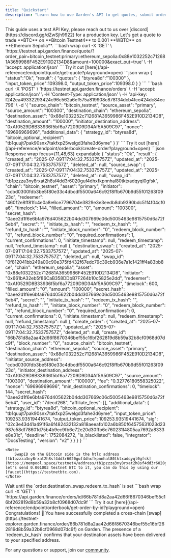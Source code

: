 ```yaml
---
title: "Quickstart"
description: "Learn how to use Garden's API to get quotes, submit orders, and track their status. This guide provides a quick overview of the core API endpoints."
---
```


<Note>
    This guide uses a test API Key, please reach out to us over [discord](https://discord.gg/dZwSjh9922) for a production key.
</Note>

<Steps>
  <Step title="Get Quote">
    Let's get a quote to trade **BTC** on **Bitcoin Testnet4** to 0.001 **WBTC** on **Ethereum Sepolia**.
    ```bash wrap
    curl -X 'GET' \
     'https://testnet.api.garden.finance/quote/?order_pair=bitcoin_testnet:primary::ethereum_sepolia:0x88e1032252c712681A3659986F452E910D2134D8&amount=100000&exact_out=true' \
      -H 'accept: application/json'
    ```
    Try it out [here](/api-reference/endpoint/quote/get-quote?playground=open)
    ```json wrap
    {
        "status":"Ok",
        "result": {
            "quotes": {
                "btyrea8d":"100300"
            },
            "input_token_price":109398.0,
            "output_token_price":109398.0
        }
    }
    ```
  </Step>
  <Step title="Submit Order">
    ```bash
    curl -X 'POST' \
    'https://testnet.api.garden.finance/orders' \
    -H 'accept: application/json' \
    -H 'Content-Type: application/json' \
    -H 'api-key: f242ea49332293424c96c562a6ef575a819908c878134dcb4fce424dc84ec796' \
    -d '{
        "source_chain": "bitcoin_testnet",
        "source_asset": "primary",
        "source_amount": "100300",
        "destination_chain": "ethereum_sepolia",
        "destination_asset": "0x88e1032252c712681A3659986F452E910D2134D8",
        "destination_amount": "100000",
        "initiator_destination_address": "0xAf0529D8B33936f5bf6a77209D9D34Af5A509C97",
        "nonce": "69696969696",
        "additional_data": {
            "strategy_id": "btyrea8d",
            "bitcoin_optional_recipient": "tb1quujt7pak90snx7takfxp25welgd3fahe3d6yme"
        }
    }'
    ```
    Try it out [here](/api-reference/endpoint/orderbook/create-order?playground=open)
    ```json Response wrap focus={11,48,63} expandable
    {
        "status": "Ok",
        "result": {
            "created_at": "2025-07-09T17:04:32.753375757Z",
            "updated_at": "2025-07-09T17:04:32.753375757Z",
            "deleted_at": null,
            "source_swap": {
                "created_at": "2025-07-09T17:04:32.753375757Z",
                "updated_at": "2025-07-09T17:04:32.753375757Z",
                "deleted_at": null,
                "swap_id": "tb1pzzza3ny8rxat2h8sf4dd3r6020guf4dhxfkpnnhal80tktxadqyql0gfsk",
                "chain": "bitcoin_testnet",
                "asset": "primary",
                "initiator": "ccbd0300fdb3be5f80e33c4dbcdf5500a646c92f8ffb670b9d55f01263f0923d",
                "redeemer": "460f2e8ff81fc4e0a8e6ce7796704e3829e3e3eedb8db9390bdc51f4f04cf0a6",
                "timelock": 144,
                "filled_amount": "0",
                "amount": "100300",
                "secret_hash": "0aee2d1f6e6bfa976d405622b04dd307669c06d5005463e9815750d6a72f5eb4",
                "secret": "",
                "initiate_tx_hash": "",
                "redeem_tx_hash": "",
                "refund_tx_hash": "",
                "initiate_block_number": "0",
                "redeem_block_number": "0",
                "refund_block_number": "0",
                "required_confirmations": 1,
                "current_confirmations": 0,
                "initiate_timestamp": null,
                "redeem_timestamp": null,
                "refund_timestamp": null
            },
            "destination_swap": {
                "created_at": "2025-07-09T17:04:32.753375757Z",
                "updated_at": "2025-07-09T17:04:32.753375757Z",
                "deleted_at": null,
                "swap_id": "0f812041bb249a00c90e375fd432f67edc79c39cb936e7a1c1421ff4a83bb8ce",
                "chain": "ethereum_sepolia",
                "asset": "0x88e1032252c712681A3659986F452E910D2134D8",
                "initiator": "0x661bA32eb5f86CaB358DDbB7F264b10c5825e2dd",
                "redeemer": "0xAf0529D8B33936f5bf6a77209D9D34Af5A509C97",
                "timelock": 600,
                "filled_amount": "0",
                "amount": "100000",
                "secret_hash": "0aee2d1f6e6bfa976d405622b04dd307669c06d5005463e9815750d6a72f5eb4",
                "secret": "",
                "initiate_tx_hash": "",
                "redeem_tx_hash": "",
                "refund_tx_hash": "",
                "initiate_block_number": "0",
                "redeem_block_number": "0",
                "refund_block_number": "0",
                "required_confirmations": 0,
                "current_confirmations": 0,
                "initiate_timestamp": null,
                "redeem_timestamp": null,
                "refund_timestamp": null
            },
            "create_order": {
                "created_at": "2025-07-09T17:04:32.753375757Z",
                "updated_at": "2025-07-09T17:04:32.753375757Z",
                "deleted_at": null,
                "create_id": "66b781d8a2aa42d66f8670346bef55c16bf262819d8b59a32b8cf0968d07dc9f",
                "block_number": "0",
                "source_chain": "bitcoin_testnet",
                "destination_chain": "ethereum_sepolia",
                "source_asset": "primary",
                "destination_asset": "0x88e1032252c712681A3659986F452E910D2134D8",
                "initiator_source_address": "ccbd0300fdb3be5f80e33c4dbcdf5500a646c92f8ffb670b9d55f01263f0923d",
                "initiator_destination_address": "0xAf0529D8B33936f5bf6a77209D9D34Af5A509C97",
                "source_amount": "100300",
                "destination_amount": "100000",
                "fee": "0.32776180558325022",
                "nonce": "69696969696",
                "min_destination_confirmations": 0,
                "timelock": 144,
                "secret_hash": "0aee2d1f6e6bfa976d405622b04dd307669c06d5005463e9815750d6a72f5eb4",
                "user_id": "7decd268",
                "affiliate_fees": [],
                "additional_data": {
                    "strategy_id": "btyrea8d",
                    "bitcoin_optional_recipient": "tb1quujt7pak90snx7takfxp25welgd3fahe3d6yme",
                    "input_token_price": 109253.93519441674,
                    "output_token_price": 109253.93519441674,
                    "sig": "02c3e43d41a491f6a6f482432132a818aeeafb102a6b850f64575631023d23987c58df78601d75b4b9ec9fb6e72e20d30ffb6c760231f4805aa7692a8333e8e31c",
                    "deadline": 1752084272,
                    "is_blacklisted": false,
                    "integrator": "DocsTesting",
                    "version": "v2"
                }
            }
        }
    }
    ```

    <Note>
        SwapID on the Bitcoin side is the htlc address [tb1pzzza3ny8rxat2h8sf4dd3r6020guf4dhxfkpnnhal80tktxadqyql0gfsk](https://mempool.space/testnet4/address/tb1pzzza3ny8rxat2h8sf4dd3r6020guf4dhxfkpnnhal80tktxadqyql0gfsk), let's send 0.001003 testnet BTC to it, you can do this by using our [faucet](https://testnetbtc.com).
    </Note>
  </Step>
  <Step title="Check Order Status">
      Wait until the `order.destination_swap.redeem_tx_hash` is set
    ```bash wrap
    curl -X 'GET' \
    'https://api.garden.finance/orders/id/66b781d8a2aa42d66f8670346bef55c16bf262819d8b59a32b8cf0968d07dc9f
    ```
    Try it out [here](/api-reference/endpoint/orderbook/get-order-by-id?playground=open)
  </Step>
</Steps>

<Check>
Congratulations! 🎉 You have successfully completed a cross-chain [swap](https://testnet-explorer.garden.finance/order/66b781d8a2aa42d66f8670346bef55c16bf262819d8b59a32b8cf0968d07dc9f) on Garden. The presence of a `redeem_tx_hash` confirms that your destination assets have been delivered to your specified address.
</Check>

For any questions or support, join our [community](https://discord.gg/dZwSjh9922).
